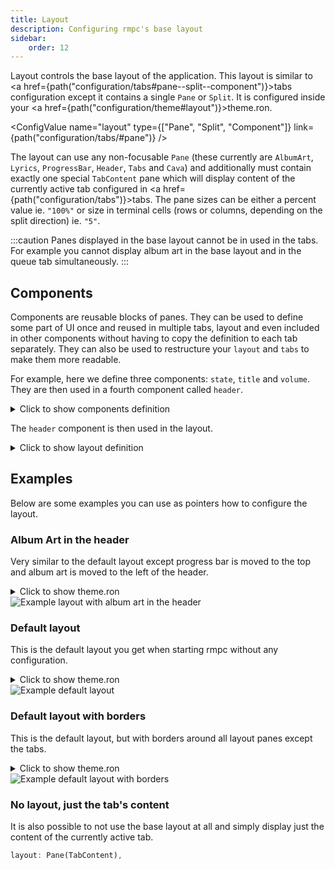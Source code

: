 ```yaml
---
title: Layout
description: Configuring rmpc's base layout
sidebar:
    order: 12
---
```



Layout controls the base layout of the application. This layout is similar to <a href={path("configuration/tabs#pane--split--component")}>tabs</a>
configuration except it contains a single `Pane` or `Split`. It is configured inside your <a href={path("configuration/theme#layout")}>theme.ron</a>.

<ConfigValue name="layout" type={["Pane", "Split", "Component"]} link={path("configuration/tabs/#pane")} />

The layout can use any non-focusable `Pane` (these currently are `AlbumArt`, `Lyrics`, `ProgressBar`, `Header`, `Tabs` and `Cava`)
and additionally must contain exactly one special `TabContent` pane which will display content of the
currently active tab configured in <a href={path("configuration/tabs")}>tabs</a>. The pane sizes can be either a percent
value ie. `"100%"` or size in terminal cells (rows or columns, depending on the split direction) ie. `"5"`.

:::caution
Panes displayed in the base layout cannot be in used in the tabs.
For example you cannot display album art in the base layout and in the queue tab simultaneously.
:::

## Components

<ConfigValue name="components" type="other" customText="Map<string, Pane | Split | Component>" />

Components are reusable blocks of panes. They can be used to define some part of UI once and reused in multiple tabs, layout
and even included in other components without having to copy the definition to each tab separately. They can also be used to
restructure your `layout` and `tabs` to make them more readable.

For example, here we define three components: `state`, `title` and `volume`. They are then used in a fourth component called `header`.

<details>

<summary>Click to show components definition</summary>

```rust
components: {
    "state": Pane(Property(
        content: [
            (kind: Text("["), style: (fg: "yellow", modifiers: "Bold")),
            (kind: Property(Status(StateV2())), style: (fg: "yellow", modifiers: "Bold")),
            (kind: Text("]"), style: (fg: "yellow", modifiers: "Bold")),
        ], align: Left,
    )),
    "title": Pane(Property(
        content: [
            (kind: Property(Song(Title)), style: (modifiers: "Bold"),
                default: (kind: Text("No Song"), style: (modifiers: "Bold")))
        ], align: Center, scroll_speed: 1
    )),
    "volume": Pane(Property(
        content: [
            (kind: Property(Widget(Volume)), style: (fg: "blue", modifiers: "Bold")),
        ], align: Right
    )),
    "header": Split(
        direction: Horizontal,
        panes: [
            (size: "23", pane: Component("state")),
            (size: "100%", borders: "LEFT | RIGHT", pane: Component("title")),
            (size: "23", pane: Component("volume")),
        ],
    ),
}
```

</details>

The `header` component is then used in the layout.

<details>

<summary>Click to show layout definition</summary>

```rust
layout: Split(
    direction: Vertical,
    panes: [
        (
            size: "4",
            borders: "ALL",
            pane: Component("header"),
        ),
        (
            size: "3",
            borders: "ALL",
            pane: Pane(Tabs),
        ),
        (
            size: "100%",
            borders: "ALL",
            background_color: "red",
            pane: Pane(TabContent),
        ),
        (
            size: "3",
            borders: "ALL",
            pane: Component("progress_bar"),
        ),
    ]
),
```

</details>

## Examples

Below are some examples you can use as pointers how to configure the layout.

### Album Art in the header

Very similar to the default layout except progress bar is moved to the top and album art is moved to the left of the header.

<details>

<summary>Click to show theme.ron</summary>

```rust
layout: Split(
    direction: Vertical,
    panes: [
        (
            size: "8",
            pane: Split(
                direction: Horizontal,
                panes: [
                    (
                        size: "21",
                        pane: Pane(AlbumArt),
                    ),
                    (
                        size: "100%",
                        pane: Split(
                            direction: Vertical,
                            panes: [
                                (
                                    size: "5",
                                    pane: Pane(Header),
                                ),
                                (
                                    size: "1",
                                    pane: Pane(ProgressBar),
                                ),
                                (
                                    size: "3",
                                    pane: Pane(Tabs),
                                ),
                            ]
                        )
                    ),
                ]
            ),
        ),
        (
            size: "100%",
            pane: Pane(TabContent),
        ),
    ],
),
```

</details>

<Image src={example_layout_album_art_in_header} width={800} alt="Example layout with album art in the header" />

### Default layout

This is the default layout you get when starting rmpc without any configuration.

<details>
<summary>Click to show theme.ron</summary>

```rust
layout: Split(
    direction: Vertical,
    panes: [
        (
            pane: Pane(Header),
            size: "2",
        ),
        (
            pane: Pane(Tabs),
            size: "3",
        ),
        (
            pane: Pane(TabContent),
            size: "100%",
        ),
        (
            pane: Pane(ProgressBar),
            size: "1",
        ),
    ],
),
```

</details>

<Image src={example_layout_default} width={800} alt="Example default layout" />

### Default layout with borders

This is the default layout, but with borders around all layout panes except the tabs.

<details>
<summary>Click to show theme.ron</summary>

```rust
layout: Split(
    direction: Vertical,
    panes: [
        (
            size: "4",
            borders: "ALL",
            pane: Pane(Header),
        ),
        (
            size: "3",
            pane: Pane(Tabs),
        ),
        (
            size: "100%",
            borders: "ALL",
            pane: Pane(TabContent),
        ),
        (
            size: "3",
            borders: "ALL",
            pane: Pane(ProgressBar),
        ),
    ],
),
```

</details>

<Image src={example_layout_default_borders} width={800} alt="Example default layout with borders" />

### No layout, just the tab's content

It is also possible to not use the base layout at all and simply display just the content of the currently active tab.

```rust
layout: Pane(TabContent),
```
